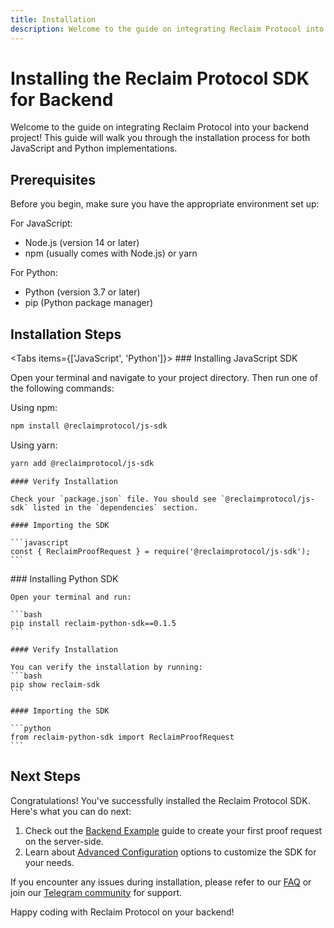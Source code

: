 ```yaml
---
title: Installation
description: Welcome to the guide on integrating Reclaim Protocol into your Node.js backend project! This guide will walk you through the installation process and help you get started quickly.
---
```



# Installing the Reclaim Protocol SDK for Backend

Welcome to the guide on integrating Reclaim Protocol into your backend project! This guide will walk you through the installation process for both JavaScript and Python implementations.

## Prerequisites

Before you begin, make sure you have the appropriate environment set up:

For JavaScript:
- Node.js (version 14 or later)
- npm (usually comes with Node.js) or yarn

For Python:
- Python (version 3.7 or later)
- pip (Python package manager)

## Installation Steps

<Tabs items={['JavaScript', 'Python']}>
  <Tab>
    ### Installing JavaScript SDK

Open your terminal and navigate to your project directory. Then run one of the following commands:

Using npm:
```bash
npm install @reclaimprotocol/js-sdk
```

Using yarn:
```bash
yarn add @reclaimprotocol/js-sdk
```

    #### Verify Installation

    Check your `package.json` file. You should see `@reclaimprotocol/js-sdk` listed in the `dependencies` section.

    #### Importing the SDK

    ```javascript
    const { ReclaimProofRequest } = require('@reclaimprotocol/js-sdk');
    ```
  </Tab>
  <Tab>
    ### Installing Python SDK

    Open your terminal and run:

    ```bash
    pip install reclaim-python-sdk==0.1.5
    ```

    #### Verify Installation

    You can verify the installation by running:
    ```bash
    pip show reclaim-sdk
    ```

    #### Importing the SDK

    ```python
    from reclaim-python-sdk import ReclaimProofRequest
    ```
  </Tab>
</Tabs>

## Next Steps

Congratulations! You've successfully installed the Reclaim Protocol SDK. Here's what you can do next:

1. Check out the [Backend Example](./backend-example) guide to create your first proof request on the server-side.
2. Learn about [Advanced Configuration](../advance-configurations/advance-options) options to customize the SDK for your needs.

If you encounter any issues during installation, please refer to our [FAQ](https://reclaimprotocol.org/faq) or join our [Telegram community](https://t.me/protocolreclaim) for support.

Happy coding with Reclaim Protocol on your backend!
